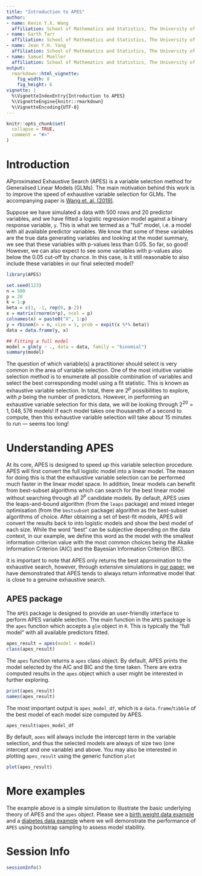 ```yaml
---
title: "Introduction to APES"
author:
- name: Kevin Y.X. Wang
  affiliation: School of Mathematics and Statistics, The University of Sydney, Australia
- name: Garth Tarr
  affiliation: School of Mathematics and Statistics, The University of Sydney, Australia
- name: Jean Y.H. Yang
  affiliation: School of Mathematics and Statistics, The University of Sydney, Australia
- name: Samuel Mueller
  affiliation: School of Mathematics and Statistics, The University of Sydney, Australia
output: 
  rmarkdown::html_vignette:
    fig_width: 8
    fig_height: 6
vignette: |
  %\VignetteIndexEntry{Introduction to APES}
  %\VignetteEngine{knitr::rmarkdown}
  %\VignetteEncoding{UTF-8}
---
```


```r
knitr::opts_chunk$set(
  collapse = TRUE,
  comment = "#>"
)
```

# Introduction 

APproximated Exhaustive Search (APES) is a variable selection method for Generalised Linear Models (GLMs). The main motivation behind this work is to improve the speed of exhaustive variable selection for GLMs. The accompanying paper is [Wang et. al. (2019)](https://doi.org/10.1111/anzs.12276). 

Suppose we have simulated a data with 500 rows and 20 predictor variables, and we have fitted a logistic regression model against a binary response variable, `y`. This is what we termed as a "full" model, i.e. a model with all available predictor variables. We know that some of these variables are the true data generating variables and looking at the model summary, we see that these variables with p-values less than 0.05. So far, so good! However, we can also expect to see some variables with p-values also below the 0.05 cut-off by chance. In this case, is it still reasonable to also include these variables in our final selected model? 

```r
library(APES)

set.seed(123)
n = 500
p = 20
k = 1:p
beta = c(1, -1, rep(0, p-2))
x = matrix(rnorm(n*p), ncol = p)
colnames(x) = paste0("X", 1:p)
y = rbinom(n = n, size = 1, prob = expit(x %*% beta))
data = data.frame(y, x)

## Fitting a full model 
model = glm(y ~ ., data = data, family = "binomial")
summary(model)
```

The question of which variable(s) a practitioner should select is very common in the area of variable selection. One of the most intuitive variable selection method is to enumerate all possible combination of variables and select the best corresponding model using a fit statistic. This is known as exhaustive variable selection. In total, there are $2^p$ possibilities to explore, with $p$ being the number of predictors. However, in performing an exhaustive variable selection for this data, we will be looking through $2^{20} = 1,048,576$ models! If each model takes one thousandth of a second to compute, then this exhaustive variable selection will take about 15 minutes to run --- seems too long!

# Understanding APES

At its core, APES is designed to speed up this variable selection procedure. APES will first convert the full logistic model into a linear model. The reason for doing this is that the exhaustive variable selection can be performed much faster in the linear model space. In addition, linear models can benefit from best-subset algorithms which can search for the best linear model without searching through all $2^p$ candidate models. By default, APES uses the leaps-and-bound algorithm (from the `leaps` package) and mixed integer optimisation (from the `bestsubset` package) algorithm as the best-subset algorithms of choice. After obtaining a set of best-fit models, APES will convert the results back to into logistic models and show the best model of each size. While the word "best" can be subjective depending on the data context, in our example, we define this word as the model with the smallest information criterion value with the most common choices being the Akaike Information Criterion (AIC) and the Bayesian Information Criterion (BIC). 

It is important to note that APES only returns the best approximation to the exhaustive search, however, through extensive simulations in [our paper](https://doi.org/10.1111/anzs.12276), we have demonstrated that APES tends to always return informative model that is close to a genuine exhaustive search. 

## APES package

The `APES` package is designed to provide an user-friendly interface to perform APES variable selection. The main function in the `APES` package is the `apes` function which accepts a `glm` object in `R`. This is typically the "full model" with all available predictors fitted. 

```r
apes_result = apes(model = model)
class(apes_result)
```

The `apes` function returns a `apes` class object. By default, APES prints the model selected by the AIC and BIC and the time taken. There are extra computed results in the `apes` object which a user might be interested in further exploring. 

```r
print(apes_result)
names(apes_result)
```

The most important output is `apes_model_df`, which is a `data.frame`/`tibble` of the best model of each model size computed by APES.

```r
apes_result$apes_model_df
```

By default, `aoes` will always include the intercept term in the variable selection, and thus the selected models are always of size two (one intercept and one variable) and above. You may also be interested in plotting `apes_result` using the generic function `plot`

```r
plot(apes_result)
```

# More examples

The example above is a simple simulation to illustrate the basic underlying theory of APES and the `apes` object. Please see a [birth weight data example](https://kevinwang09.github.io/APES/articles/birthweight.html) and a [diabetes data example](https://kevinwang09.github.io/APES/articles/diabetes_example.html) where we will demonstrate the performance of `APES` using bootstrap sampling to assess model stability.

# Session Info
```r
sessionInfo()
```
